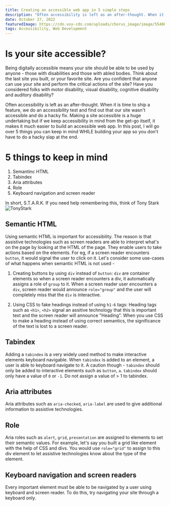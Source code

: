 ```yaml
---
title: Creating an accessible web app in 5 simple steps
description: "Often accessibility is left as an after-thought. When it is time to ship a feature, we do an accessibility test and find out that our site wasn't accessible and do a hacky fix. In this post, I will go over 5 things you can keep in mind while building your app so you don't have to do a hacky slap at the end."
date: October 27, 2022
featuredImage: https://cdn.vox-cdn.com/uploads/chorus_image/image/55400215/ktokatitmir0.0.jpg
tags: Accessibility, Web Development
---
```


# Is your site accessible?

Being digitally accessible means your site should be able to be used by anyone - those with disabilities and those with abled bodies. Think about the last site you built, or your favorite site. Are you confident that anyone can use your site and perform the critical actions of the site? Have you considered folks with motor disability, visual disability, cognitive disability and auditory disability?

Often accessibility is left as an after-thought. When it is time to ship a feature, we do an accessibility test and find out that our site wasn't accessible and do a hacky fix. Making a site accessible is a huge undertaking but if we keep accessibility in mind from the get-go itself, it makes it much easier to build an accessible web app. In this post, I will go over 5 things you can keep in mind WHILE building your app so you don't have to do a hacky slap at the end.

# 5 things to keep in mind

1. Semantinc HTML
2. Tabindex
3. Aria attributes
4. Role
5. Keyboard navigation and screen reader

In short, S.T.A.R.K. If you need help remembering this, think of Tony Stark ![TonyStark](https://cdn.vox-cdn.com/uploads/chorus_image/image/55400215/ktokatitmir0.0.jpg)

## Semantic HTML

Using semantic HTML is important for accessibility. The reason is that assistive technologies such as screen readers are able to interpret what's on the page by looking at the HTML of the page. They enable users to take actions based on the elements. For eg, if a screen reader encounters `button`, it would signal the user to click on it. Let's consider some use-cases of what happens when semantic HTML is not used -

1. Creating buttons by using `div` instead of `button`: `div` are container elements so when a screen reader encounters a div, it automatically assigns a role of `group` to it. When a screen reader user encounters a `div`, screen reader would announce `role="group"` and the user will completely miss that the `div` is interactive.

2. Using CSS to fake headings instead of using `h1-6` tags: Heading tags such as `<h1>`, `<h2>` signal an assitive technology that this is important text and the screen reader will announce "Heading". When you use CSS to make a heading instead of using correct semantics, the significance of the text is lost to a screen reader.

## Tabindex

Adding a `tabindex` is a very widely used method to make interactive elements keyboard navigable. When `tabindex` is added to an element, a user is able to keyboard navigate to it. A caution though - `tabindex` should only be added to interactive elements such as `button`, `a`.
`tabindex` should only have a value of `0` or `-1`. Do not assign a value of > 1 to tabindex.

## Aria attributes

Aria attributes such as `aria-checked`, `aria-label` are used to give additional information to assistive technologies.

## Role

Aria roles such as `alert`, `grid`, `presentation` are assigned to elements to set their semantic values. For example, let's say you built a grid like element with the help of CSS and divs. You would use `role="grid"` to assign to this div element to let assistive technologies know about the type of the element.

## Keyboard navigation and screen readers

Every important element must be able to be navigated by a user using keyboard and screen reader. To do this, try navigating your site through a keyboard only.

<!-- // Follow up
<!-- - tools of testing accessibility
- how to fix common accessibility mistakes -->
